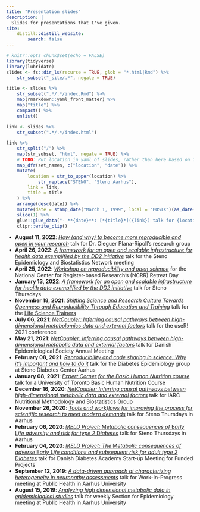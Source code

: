 ```yaml
---
title: "Presentation slides"
description: |
  Slides for presentations that I've given.
site: 
    distill::distill_website:
        search: false
---
```


```r
# knitr::opts_chunk$set(echo = FALSE)
library(tidyverse)
library(lubridate)
slides <- fs::dir_ls(recurse = TRUE, glob = "*.html|Rmd") %>% 
    str_subset("_site/.*", negate = TRUE) 

title <- slides %>% 
    str_subset(".*/.*/index.Rmd") %>% 
    map(rmarkdown::yaml_front_matter) %>% 
    map("title") %>% 
    compact() %>% 
    unlist()

link <- slides %>% 
    str_subset(".*/.*/index.html") 

link %>%
    str_split("/") %>%
    map(str_subset, "html", negate = TRUE) %>%
    # TODO: Put location in yaml of slides, rather than here based on filename
    map_dfr(set_names, c("location", "date")) %>%
    mutate(
        location = str_to_upper(location) %>%
            str_replace("STENO", "Steno Aarhus"),
        link = link,
        title = title
    ) %>%
    arrange(desc(date)) %>%
    mutate(date = stamp_date("March 1, 1999", local = "POSIX")(as_date(date))) %>%
    slice(1) %>%
    glue::glue_data("- **{date}**: [*{title}*]({link}) talk for {location}") %>%
    clipr::write_clip()
```

- **August 11, 2022**: [*How (and why) to become more reproducible and open in your research*](au/2022-08-11/index.html) talk for Dr. Oleguer Plana-Ripoll's research group
- **April 26, 2022**: [*A framework for an open and scalable infrastructure for health data exemplified by the DD2 initiative*](steno/2022-04-26/index.html) talk for the Steno Epidemiology and Biostatistics Network meeting
- **April 25, 2022**: [*Workshop on reproducibility and open science*](au/2022-04-25/index.html) for the National Center for Register-based Research's (NCRR) Retreat Day
- **January 13, 2022**: [*A framework for an open and scalable infrastructure for health data exemplified by the DD2 initiative*](steno/2022-01-13/index.html) talk for Steno Thursdays
- **November 18, 2021**: [*Shifting Science and Research Culture Towards Openness and Reproducibility Through Education and Training*](misc/2021-11-18/index.html) talk for the [Life Science Trainers](https://lifescitrainers.org/2021/11/09/november-2021-how-i-teach-life-scientists-r/)
- **July 06, 2021**: [*NetCoupler: Inferring causal pathways between high-dimensional metabolomics data and external factors*](user/2021-07-06/index.html) talk for the useR! 2021 conference
- **May 21, 2021**: [*NetCoupler: Inferring causal pathways between high-dimensional metabolic data and external factors*](des/2021-05-21/index.html) talk for Danish Epidemiological Society Annual Meeting
- **February 08, 2021**: [*Reproducibility and code sharing in science: Why it's important and how to do it*](steno/2021-02-08/index.html) talk for the Diabetes Epidemiology group at Steno Diabetes Center Aarhus 
- **January 08, 2021**: [*Expert Corner for the Basic Human Nutrition course*](misc/2021-01-08/index.html) talk for a University of Toronto Basic Human Nutrition Course
- **December 16, 2020**: [*NetCoupler: Inferring causal pathways between high-dimensional metabolic data and external factors*](iarc/2020-12-16/index.html) talk for IARC Nutritional Methodology and Biostatistics Group
- **November 26, 2020**: [*Tools and workflows for improving the process for scientific research to meet modern demands*](steno/2020-11-26/index.html) talk for Steno Thursdays in Aarhus
- **February 06, 2020**: [*MELD Project: *M*etabolic consequences of *E*arly *L*ife adversity and risk for type 2 *D*iabetes*](steno/2020-02-06/index.html) talk for Steno Thursdays in Aarhus
- **February 04, 2020**: [*MELD Project: The *M*etabolic consequences of adverse *E*arly *L*ife conditions and subsequent risk for adult type 2 *D*iabetes*](dda/2020-02-04/index.html) talk for Danish Diabetes Academy Start-up Meeting for Funded Projects
- **September 12, 2019**: [*A data-driven approach at characterizing heterogeneity in neuropathy assessments*](au-ph/2019-09-12/index.html) talk for Work-In-Progress meeting at Public Health in Aarhus University
- **August 15, 2019**: [*Analyzing high dimensional metabolic data in epidemiological studies*](au-ph/2019-08-15/slides.html) talk for weekly Section for Epidemiology meeting at Public Health in Aarhus University
